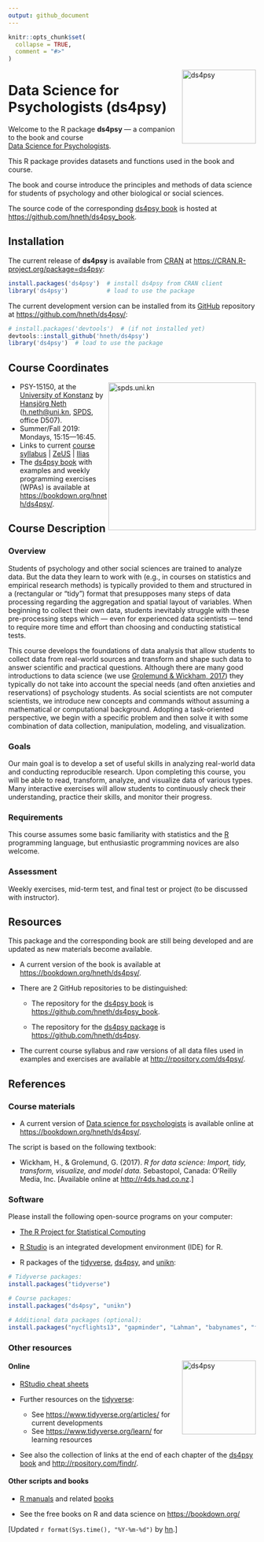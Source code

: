 ```yaml
---
output: github_document
---
```


<!-- README.md is generated from README.Rmd. Please edit THIS (Rmd) file. -->

```r
knitr::opts_chunk$set(
  collapse = TRUE,
  comment = "#>"
)
```

<!-- ds4psy logo 1: -->
<a href="https://bookdown.org/hneth/ds4psy/">
<img src = "./inst/images/ds4psy.png" alt = "ds4psy" width = "150px" align = "right" style = "width: 150px; float: right; border:11;"/>
</a>

# Data Science for Psychologists (ds4psy)

Welcome to the R package **ds4psy** — a companion to the book and course  
[Data Science for Psychologists](https://bookdown.org/hneth/ds4psy/).  

This R package provides datasets and functions used in the book and course.

The book and course introduce the principles and methods of data science for students of psychology and other biological or social sciences. 

The source code of the corresponding [ds4psy book](https://bookdown.org/hneth/ds4psy/) is hosted at <https://github.com/hneth/ds4psy_book>. 


## Installation

The current release of **ds4psy** is available from [CRAN](https://CRAN.R-project.org/) at <https://CRAN.R-project.org/package=ds4psy>:

```r
install.packages('ds4psy')  # install ds4psy from CRAN client
library('ds4psy')           # load to use the package
```

The current development version can be installed from its [GitHub](https://github.com) repository at <https://github.com/hneth/ds4psy/>: 

```r
# install.packages('devtools')  # (if not installed yet)
devtools::install_github('hneth/ds4psy')
library('ds4psy')  # load to use the package
```


## Course Coordinates

<!-- uni.kn logo, but link to SPDS: -->  
<!-- ![](./inst/images/uniKn_logo.png) --> 
<a href="https://www.spds.uni-konstanz.de/">
<img src = "./inst/images/uniKn_logo.png" alt = "spds.uni.kn" width = "300px" align = "right" style = "width: 300px; float: right; border:20;"/>
</a>

* PSY-15150, at the [University of Konstanz](https://www.uni-konstanz.de/) by [Hansjörg Neth](https://neth.de/)  (<h.neth@uni.kn>, [SPDS](https://www.spds.uni-konstanz.de/), office D507).  
* Summer/Fall 2019: Mondays, 15:15—16:45.   
* Links to current [course syllabus](http://rpository.com/ds4psy/) | [ZeUS](https://zeus.uni-konstanz.de:443/hioserver/pages/startFlow.xhtml?_flowId=detailView-flow&unitId=5101&periodId=179&navigationPosition=hisinoneLehrorganisation,examEventOverviewOwn) |  [Ilias](https://ilias.uni-konstanz.de/ilias/goto_ilias_uni_crs_863036.html) 
* The [ds4psy book](https://bookdown.org/hneth/ds4psy/) with examples and weekly programming exercises (WPAs) is available at <https://bookdown.org/hneth/ds4psy/>.  


## Course Description

### Overview

Students of psychology and other social sciences are trained to analyze data. But the data they learn to work with (e.g., in courses on statistics and empirical research methods) is typically provided to them and structured in a (rectangular or "tidy") format that presupposes many steps of data processing regarding the aggregation and spatial layout of variables.  When beginning to collect their own data, students inevitably struggle with these pre-processing steps which — even for experienced data scientists — tend to require more time and effort than choosing and conducting statistical tests. 

This course develops the foundations of data analysis that allow students to collect data from real-world sources and transform and shape such data to answer scientific and practical questions. Although there are many good introductions to data science (we use [Grolemund & Wickham, 2017](http://r4ds.had.co.nz/)) they typically do not take into account the special needs (and often anxieties and reservations) of psychology students. As social scientists are not computer scientists, we introduce new concepts and commands without assuming a mathematical or computational background. Adopting a task-oriented perspective, we begin with a specific problem and then solve it with some combination of data collection, manipulation, modeling, and visualization.

### Goals

Our main goal is to develop a set of useful skills in analyzing real-world data and conducting reproducible research. Upon completing this course, you will be able to read, transform, analyze, and visualize data of various types. Many interactive exercises will allow students to continuously check their understanding, practice their skills, and monitor their progress.

### Requirements

This course assumes some basic familiarity with statistics and the [R](http://www.r-project.org/) programming language, but enthusiastic programming novices are also welcome. 

### Assessment

Weekly exercises, mid-term test, and final test or project (to be discussed with instructor).


## Resources  

This package and the corresponding book are still being developed and are updated as new materials become available.  
  
- A current version of the book is available at <https://bookdown.org/hneth/ds4psy/>.  

- There are 2 GitHub repositories to be distinguished:  

    - The repository for the [ds4psy book](https://bookdown.org/hneth/ds4psy/) is <https://github.com/hneth/ds4psy_book>.  

    - The repository for the [ds4psy package](https://github.com/hneth/ds4psy/) is <https://github.com/hneth/ds4psy>.  

- The current course syllabus and raw versions of all data files used in examples and exercises are available at <http://rpository.com/ds4psy/>.   


## References

### Course materials

- A current version of [Data science for psychologists](https://bookdown.org/hneth/ds4psy/) is available online at   
<https://bookdown.org/hneth/ds4psy/>.  

The script is based on the following textbook:  

- Wickham, H., & Grolemund, G. (2017). _R for data science: Import, tidy, transform, visualize, and model data._ 
Sebastopol, Canada: O'Reilly Media, Inc.  [Available online at [http://r4ds.had.co.nz](http://r4ds.had.co.nz).]

### Software 

Please install the following open-source programs on your computer:  

- [The R Project for Statistical Computing](http://www.r-project.org/)

- [R Studio](http://www.rstudio.com/) is an integrated development environment (IDE) for R.

- R packages of the [tidyverse](https://www.tidyverse.org/), [ds4psy](https://github.com/hneth/ds4psy/), and [unikn](https://CRAN.R-project.org/package=unikn): 

```r
# Tidyverse packages: 
install.packages("tidyverse")

# Course packages: 
install.packages("ds4psy", "unikn")

# Additional data packages (optional): 
install.packages("nycflights13", "gapminder", "Lahman", "babynames", "fueleconomy")
```


### Other resources

<!-- #### Course essentials and exercises (WPAs) --> 

<!-- ds4psy logo: -->
<a href="https://bookdown.org/hneth/ds4psy/">
<img src = "./inst/images/ds4psy.png" alt = "ds4psy" width = "150px" align = "right" style = "width: 150px; float: right; border:11;"/> 
</a>

<!-- Table with links: -->

<!-- All [ds4psy](http://rpository.com/ds4psy/) essentials (from) previous courses):  -->

<!--
Nr. | Topic       |
---:|:------------| 
0.  | [Syllabus](http://rpository.com/ds4psy/) | 
1.  | [Basic R concepts and commands](http://rpository.com/ds4psy/essentials/basics.html) | 
2.  | [Visualizing data](http://rpository.com/ds4psy/essentials/visualize.html) | 
3.  | [Transforming data](http://rpository.com/ds4psy/essentials/transform.html) |
4.  | [Exploring data (EDA)](http://rpository.com/ds4psy/essentials/explore.html) | 
5.  | [Tibbles](http://rpository.com/ds4psy/essentials/tibbles.html) |
6.  | [Importing data](http://rpository.com/ds4psy/essentials/import.html) |
7.  | [Tidying data](http://rpository.com/ds4psy/essentials/tidy.html) |
8.  | [Joining data](http://rpository.com/ds4psy/essentials/join.html) |
9.  | [Functions](http://rpository.com/ds4psy/essentials/function.html) |
10. | [Iteration](http://rpository.com/ds4psy/essentials/iteration.html) |
+.  | [Datasets](http://rpository.com/ds4psy/essentials/datasets.html) | 
-->

#### Online 

- [RStudio cheat sheets](https://www.rstudio.com/resources/cheatsheets/)

- Further resources on the [tidyverse](https://www.tidyverse.org/):
    - See <https://www.tidyverse.org/articles/> for current developments
    - See <https://www.tidyverse.org/learn/> for learning resources 

- See also the collection of links at the end of each chapter of the [ds4psy book](https://bookdown.org/hneth/ds4psy/) and <http://rpository.com/findr/>. 


#### Other scripts and books

- [R manuals](https://cran.r-project.org/manuals.html) and related [books](https://www.r-project.org/doc/bib/R-books.html)

- See the free books on R and data science on <https://bookdown.org/>

<!-- - Zumel, N., & Mount, J. (2014). _Practical data science with R_. Greenwich, CT: Manning Publications. -->


<!-- Update: -->

[Updated `r format(Sys.time(), "%Y-%m-%d")` by [hn](https://neth.de).]  

<!-- eof. -->

